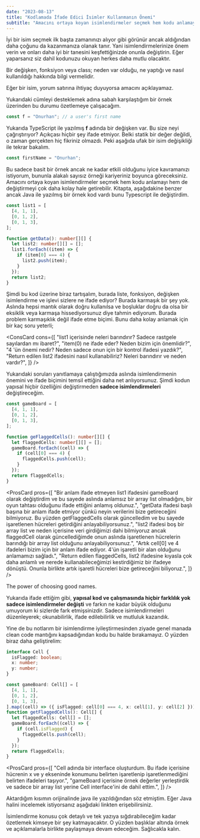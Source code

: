 ```yaml
---
date: "2023-08-13"
title: "Kodlamada İfade Edici İsimler Kullanmanın Önemi"
subtitle: "Amacını ortaya koyan isimlendirmeler seçmek hem kodu anlamayı hem de değiştirmeyi çok daha kolay hale getirebilir."
---
```


İyi bir isim seçmek ilk başta zamanınızı alıyor gibi görünür ancak aldığından daha çoğunu da kazanmanıza olanak tanır. Yani isimlendirmelerinize önem verin ve onları daha iyi bir tanesini keşfettiğinizde onunla değiştirin. Eğer yaparsanız siz dahil kodunuzu okuyan herkes daha mutlu olacaktır.

Bir değişken, fonksiyon veya class; neden var olduğu, ne yaptığı ve nasıl kullanıldığı hakkında bilgi vermelidir.

<Callout>
  Eğer bir isim, yorum satırına ihtiyaç duyuyorsa amacını açıklayamaz.
</Callout>

Yukarıdaki cümleyi desteklemek adına sabah karşılaştığım bir örnek üzerinden bu durumu özetlemeye çalışacağım.

```ts
const f = "Onurhan"; // a user's first name
```

Yukarıda TypeScript ile yazılmış **f** adında bir değişken var. Bu size neyi çağrıştırıyor? Açıkçası hiçbir şey ifade etmiyor. Belki statik bir değer değildi, o zaman gerçekten hiç fikriniz olmazdı. Peki aşağıda ufak bir isim değişikliği ile tekrar bakalım.

```ts
const firstName = "Onurhan";
```

Bu sadece basit bir örnek ancak ne kadar etkili olduğunu iyice kavramanızı istiyorum, bununla alakalı sayısız örneği kariyeriniz boyunca göreceksiniz.
Amacını ortaya koyan isimlendirmeler seçmek hem kodu anlamayı hem de değiştirmeyi çok daha kolay hale getirebilir.
Kitapta, aşağıdakine benzer ancak Java ile yazılmış bir örnek kod vardı bunu Typescript ile değiştirdim.

```ts
const list1 = [
  [4, 1, 1],
  [0, 1, 2],
  [0, 1, 3],
];

function getData(): number[][] {
  let list2: number[][] = [];
  list1.forEach((item) => {
    if (item[0] === 4) {
      list2.push(item);
    }
  });
  return list2;
}
```

Şimdi bu kod üzerine biraz tartışalım, burada liste, fonksiyon, değişken isimlendirme ve işlevi sizlere ne ifade ediyor? Burada karmaşık bir şey yok. Aslında hepsi mantık olarak doğru kullanılsa ve boşluklar doğru da olsa bir eksiklik veya karmaşa hissediyorsunuz diye tahmin ediyorum. Burada problem karmaşıklık değil ifade etme biçimi. Bunu daha kolay anlamak için bir kaç soru yeterli;

<ConsCard
  cons={[
    "list1 içerisinde neleri barındırır? Sadece rastgele sayılardan mı ibaret?",
    "item(0) ne ifade eder? Neden bizim için önemlidir?",
    "4 'ün önemi nedir? Neden sadece onun için bir kontrol ifadesi yazdık?",
    "Return edilen list2 ifadesini nasıl kullanabiliriz? Neleri barındırır ve neden vardır?",
  ]}
/>

Yukarıdaki soruları yanıtlamaya çalıştığımızda aslında isimlendirmenin önemini ve ifade biçimini temsil ettiğini daha net anlıyorsunuz. Şimdi kodun yapısal hiçbir özelliğini değiştirmeden **sadece isimlendirmeleri** değiştireceğim.

```ts
const gameBoard = [
  [4, 1, 1],
  [0, 1, 2],
  [0, 1, 3],
];

function geFlaggedCells(): number[][] {
  let flaggedCells: number[][] = [];
  gameBoard.forEach((cell) => {
    if (cell[0] === 4) {
      flaggedCells.push(cell);
    }
  });
  return flaggedCells;
}
```

<ProsCard
  pros={[
    "Bir anlam ifade etmeyen list1 ifadesini gameBoard olarak değiştirdim ve bu sayede aslında anlamsız bir array list olmadığını, bir oyun tahtası olduğunu ifade ettiğini anlamış oldunuz.",
    "getData ifadesi başlı başına bir anlam ifade etmiyor çünkü neyin verilerini bize getireceğini bilmiyoruz. Bu yüzden getFlaggedCells olarak güncelledim ve bu sayede işaretlenen hücreleri getirdiğini anlayabiliyorsunuz.",
    "list2 ifadesi boş bir array list ve neden içerisine veri girdiğimizi dahi bilmiyoruz ancak flaggedCell olarak güncellediğimde onun aslında işaretlenen hücrelerin barındığı bir array list olduğunu anlayabiliyorsunuz.",
    "Artık cell[0] ve 4 ifadeleri bizim için bir anlam ifade ediyor. 4'ün işaretli bir alan olduğunu anlamamızı sağladı.",
    "Return edilen flaggedCells, list2 ifadesine kıyasla çok daha anlamlı ve nerede kullanabileceğimizi kestirdiğimiz bir ifadeye dönüştü. Onunla birlikte artık işaretli hücreleri bize getireceğini biliyoruz.",
  ]}
/>

<Callout>The power of choosing good names.</Callout>

Yukarıda ifade ettiğim gibi, **yapısal kod ve çalışmasında hiçbir farklılık yok sadece isimlendirmeler değişti** ve farkın ne kadar büyük olduğunu umuyorum ki sizlerde fark etmişsinizdir. Sadece isimlendirmeleri düzenleyerek; okunabilirlik, ifade edilebilirlik ve mutluluk kazandık.

Yine de bu notlarım bir isimlendirme iyileştirmesinden ziyade genel manada clean code mantığını kapsadığından kodu bu halde bırakamayız. O yüzden biraz daha geliştirelim:

```ts
interface Cell {
  isFlagged: boolean;
  x: number;
  y: number;
}

const gameBoard: Cell[] = [
  [4, 1, 1],
  [0, 1, 2],
  [0, 1, 3],
].map((cell) => ({ isFlagged: cell[0] === 4, x: cell[1], y: cell[2] }));
function getFlaggedCells(): Cell[] {
  let flaggedCells: Cell[] = [];
  gameBoard.forEach((cell) => {
    if (cell.isFlagged) {
      flaggedCells.push(cell);
    }
  });
  return flaggedCells;
}
```

<ProsCard
  pros={[
    "Cell adında bir interface oluşturdum. Bu ifade içerisine hücrenin x ve y ekseninde konumunu belirten işaretlenip işaretlenmediğini belirten ifadeleri taşıyor.",
    "gameBoard içerisine örnek değerler yerleştirdik ve sadece bir array list yerine Cell interface'ini de dahil ettim.",
  ]}
/>

Aktardığım kısımın orijinalinde java ile yazıldığından söz etmiştim. Eğer Java halini incelemek istiyorsanız aşağıdaki linkten erişebilirsiniz.

<LinkCard
  title="Meaningful Names - Use Intention-Revealing Names"
  link="https://github.com/jnguyen095/clean-code/issues/2"
/>

İsimlendirme konusu çok detaylı ve tek yazıya sığdırabileceğim kadar özetlemek kimseye bir şey katmayacaktır. O yüzden başlıklar altında örnek ve açıklamalarla birlikte paylaşmaya devam edeceğim. Sağlıcakla kalın.
